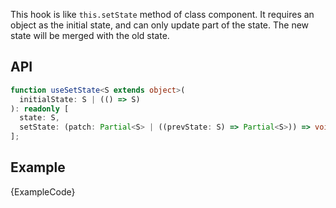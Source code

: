 
This hook is like `this.setState` method of class component. It requires an object as the initial state, and can only update part of the state. The new state will be merged with the old state.

## API

```ts
function useSetState<S extends object>(
  initialState: S | (() => S)
): readonly [
  state: S,
  setState: (patch: Partial<S> | ((prevState: S) => Partial<S>)) => void
];
```

## Example

<ExampleBlock>
  <Example />
</ExampleBlock>
<CodeBlock language="tsx">{ExampleCode}</CodeBlock>
